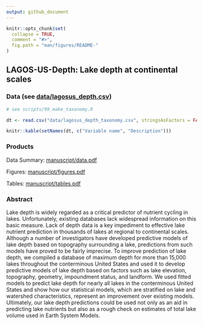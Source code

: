 ```yaml
---
output: github_document
---
```


<!-- README.md is generated from README.Rmd. Please edit that file -->

```r
knitr::opts_chunk$set(
  collapse = TRUE,
  comment = "#>",
  fig.path = "man/figures/README-"
)
```

## LAGOS-US-Depth: Lake depth at continental scales

### Data (see [data/lagosus_depth.csv](data/lagosus_depth.csv))

```r
# see scripts/99_make_taxonomy.R

dt <- read.csv("data/lagosus_depth_taxonomy.csv", stringsAsFactors = FALSE)

knitr::kable(setNames(dt, c("Variable name", "Description")))
```

### Products

Data Summary: [manuscript/data.pdf](manuscript/data.pdf)

Figures: [manuscript/figures.pdf](manuscript/figures.pdf)

Tables: [manuscript/tables.pdf](manuscript/tables.pdf)

### Abstract

Lake depth is widely regarded as a critical predictor of nutrient cycling in lakes. Unfortunately, existing databases lack widespread information on this basic measure. Lack of depth data is a key impediment to effective lake nutrient prediction in thousands of lakes at regional to continental scales. Although a number of investigators have developed predictive models of lake depth based on topography surrounding a lake, predictions from such models have proved to be fairly imprecise. To improve prediction of lake depth, we compiled a database of maximum depth for more than 15,000 lakes throughout the conterminous United States and used it to develop predictive models of lake depth based on factors such as lake elevation, topography, geometry, impoundment status, and landform. We used fitted models to predict lake depth for nearly all lakes in the conterminous United States and show how our statistical models, which are stratified on lake and watershed characteristics, represent an improvement over existing models. Ultimately, our lake depth predictions could be used not only as an aid in predicting lake nutrients but also as a rough check on estimates of total lake volume used in Earth System Models.
